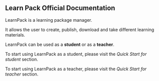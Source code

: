 ## Learn Pack Official Documentation

LearnPack is a learning package manager.  

It allows the user to create, publish, download and take different learning materials.

LearnPack can be used as a **student** or as a **teacher**.

To start using LearnPack as a student, please visit the *Quick Start for student* section.

To start using LearnPack as a teacher, please visit the *Quick Start for teacher* section.